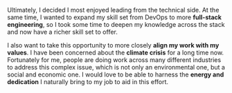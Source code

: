 

Ultimately, I decided I most enjoyed leading from the technical side. 
At the same time, I wanted to expand my skill set from DevOps to more 
**full-stack engineering**, so I took some time to deepen my knowledge 
across the stack and now have a richer skill set to offer. 

I also want to take this opportunity to more closely **align my work with my values**.
I have been concerned about the **climate crisis** for a long time now.
Fortunately for me, people are doing work across many different industries 
to address this complex issue, which is not only an environmental one,
but a social and economic one. I would love to be able to harness the 
**energy and dedication** I naturally bring to my job to aid in this effort.


